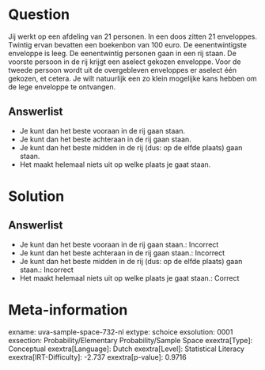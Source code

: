 Question
========

Jij werkt op een afdeling van 21 personen. In een doos zitten 21
enveloppes. Twintig ervan bevatten een boekenbon van 100 euro. De
eenentwintigste enveloppe is leeg. De eenentwintig personen gaan in een
rij staan. De voorste persoon in de rij krijgt een aselect gekozen
enveloppe. Voor de tweede persoon wordt uit de overgebleven enveloppes
er aselect één gekozen, et cetera. Je wilt natuurlijk een zo klein
mogelijke kans hebben om de lege enveloppe te ontvangen.

Answerlist
----------

* Je kunt dan het beste vooraan in de rij gaan staan.
* Je kunt dan het beste achteraan in de rij gaan staan.
* Je kunt dan het beste midden in de rij (dus: op de elfde plaats) gaan staan.
* Het maakt helemaal niets uit op welke plaats je gaat staan.

Solution
========

Answerlist
----------

* Je kunt dan het beste vooraan in de rij gaan staan.: Incorrect
* Je kunt dan het beste achteraan in de rij gaan staan.: Incorrect
* Je kunt dan het beste midden in de rij (dus: op de elfde plaats) gaan staan.: Incorrect
* Het maakt helemaal niets uit op welke plaats je gaat staan.: Correct

Meta-information
================
exname: uva-sample-space-732-nl
extype: schoice
exsolution: 0001
exsection: Probability/Elementary Probability/Sample Space
exextra[Type]: Conceptual
exextra[Language]: Dutch
exextra[Level]: Statistical Literacy
exextra[IRT-Difficulty]: -2.737
exextra[p-value]: 0.9716
